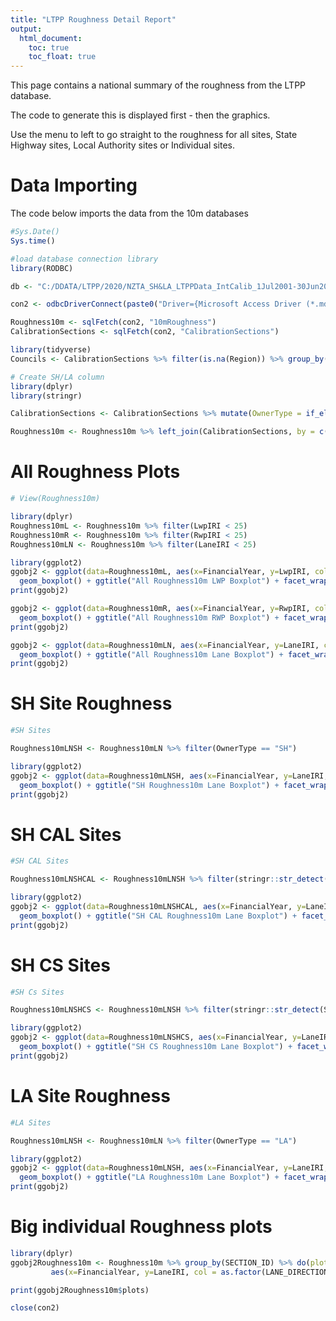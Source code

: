 ---
title: "LTPP Roughness Detail Report"
output:
  html_document:
    toc: true
    toc_float: true
---
This page contains a national summary of the roughness from the LTPP database.  

The code to generate this is displayed first - then the graphics.  
  
Use the menu to left to go straight to the roughness for all sites, State Highway sites, Local Authority sites or Individual sites.  

# Data Importing
The code below imports the data from the 10m databases

```{r import data, fig.height=40, fig.width=12, echo=TRUE}

#Sys.Date()
Sys.time()

#load database connection library
library(RODBC)

db <- "C:/DDATA/LTPP/2020/NZTA_SH&LA_LTPPData_IntCalib_1Jul2001-30Jun2020.mdb"

con2 <- odbcDriverConnect(paste0("Driver={Microsoft Access Driver (*.mdb, *.accdb)}; DBQ=", db))

Roughness10m <- sqlFetch(con2, "10mRoughness")
CalibrationSections <- sqlFetch(con2, "CalibrationSections")

library(tidyverse)
Councils <- CalibrationSections %>% filter(is.na(Region)) %>% group_by(NMA) %>% summarise()

# Create SH/LA column
library(dplyr)
library(stringr)

CalibrationSections <- CalibrationSections %>% mutate(OwnerType = if_else((str_detect(CAL_SECTION_ID, "CAL")|str_detect(CAL_SECTION_ID, "CS")), "SH", "LA"))

Roughness10m <- Roughness10m %>% left_join(CalibrationSections, by = c("SECTION_ID"="CAL_SECTION_ID"))
```

# All Roughness Plots

```{r plot Roughness10m on A3, fig.height=40, fig.width=12, echo=TRUE}

# View(Roughness10m)

library(dplyr)
Roughness10mL <- Roughness10m %>% filter(LwpIRI < 25)
Roughness10mR <- Roughness10m %>% filter(RwpIRI < 25)
Roughness10mLN <- Roughness10m %>% filter(LaneIRI < 25)

library(ggplot2)
ggobj2 <- ggplot(data=Roughness10mL, aes(x=FinancialYear, y=LwpIRI, col = as.factor(LANE_DIRECTION))) +
  geom_boxplot() + ggtitle("All Roughness10m LWP Boxplot") + facet_wrap(~SECTION_ID, ncol =5) + theme(axis.text.x=element_text(angle=90,hjust=1,vjust=0.5)) + labs(col = "I/D") + ylab("LWP Roughness (IRI)") + xlab("Financial Year") 
print(ggobj2)

ggobj2 <- ggplot(data=Roughness10mR, aes(x=FinancialYear, y=RwpIRI, col = as.factor(LANE_DIRECTION))) +
  geom_boxplot() + ggtitle("All Roughness10m RWP Boxplot") + facet_wrap(~SECTION_ID, ncol =5) + theme(axis.text.x=element_text(angle=90,hjust=1,vjust=0.5)) + labs(col = "I/D") + ylab("RWP Roughness (IRI)") + xlab("Financial Year") 
print(ggobj2)

ggobj2 <- ggplot(data=Roughness10mLN, aes(x=FinancialYear, y=LaneIRI, col = as.factor(LANE_DIRECTION))) +
  geom_boxplot() + ggtitle("All Roughness10m Lane Boxplot") + facet_wrap(~SECTION_ID, ncol =5) + theme(axis.text.x=element_text(angle=90,hjust=1,vjust=0.5)) + labs(col = "I/D") + ylab("Lane Roughness (IRI)") + xlab("Financial Year") 
print(ggobj2)
```

# SH Site Roughness

```{r plot Roughness10m SH Site on A3, fig.height=40, fig.width=12, echo=TRUE}

#SH Sites

Roughness10mLNSH <- Roughness10mLN %>% filter(OwnerType == "SH")

library(ggplot2)
ggobj2 <- ggplot(data=Roughness10mLNSH, aes(x=FinancialYear, y=LaneIRI, col = as.factor(LANE_DIRECTION))) +
  geom_boxplot() + ggtitle("SH Roughness10m Lane Boxplot") + facet_wrap(~SECTION_ID, ncol =5) + theme(axis.text.x=element_text(angle=90,hjust=1,vjust=0.5)) + labs(col = "I/D") + ylab("Lane Roughness (IRI)") + xlab("Financial Year") 
print(ggobj2)
```

# SH CAL Sites

```{r plot Roughness SH CAL Site on A3, fig.height=20, fig.width=12, echo=TRUE}

#SH CAL Sites

Roughness10mLNSHCAL <- Roughness10mLNSH %>% filter(stringr::str_detect(SECTION_ID, "CAL"))

library(ggplot2)
ggobj2 <- ggplot(data=Roughness10mLNSHCAL, aes(x=FinancialYear, y=LaneIRI, col = as.factor(LANE_DIRECTION))) +
  geom_boxplot() + ggtitle("SH CAL Roughness10m Lane Boxplot") + facet_wrap(~SECTION_ID, ncol =5) + theme(axis.text.x=element_text(angle=90,hjust=1,vjust=0.5)) + labs(col = "I/D") + ylab("Lane Roughness (IRI)") + xlab("Financial Year") 
print(ggobj2)
```

# SH CS Sites

```{r plot Roughness SH Cs Site on A3, fig.height=20, fig.width=12, echo=TRUE}

#SH Cs Sites

Roughness10mLNSHCS <- Roughness10mLNSH %>% filter(stringr::str_detect(SECTION_ID, "CS"))

library(ggplot2)
ggobj2 <- ggplot(data=Roughness10mLNSHCS, aes(x=FinancialYear, y=LaneIRI, col = as.factor(LANE_DIRECTION))) +
  geom_boxplot() + ggtitle("SH CS Roughness10m Lane Boxplot") + facet_wrap(~SECTION_ID, ncol =5) + theme(axis.text.x=element_text(angle=90,hjust=1,vjust=0.5)) + labs(col = "I/D") + ylab("Lane Roughness (IRI)") + xlab("Financial Year") 
print(ggobj2)
```

# LA Site Roughness

```{r plot Roughness10m LA Site on A3, fig.height=20, fig.width=12, echo=TRUE}

#LA Sites

Roughness10mLNSH <- Roughness10mLN %>% filter(OwnerType == "LA")

library(ggplot2)
ggobj2 <- ggplot(data=Roughness10mLNSH, aes(x=FinancialYear, y=LaneIRI, col = as.factor(LANE_DIRECTION))) +
  geom_boxplot() + ggtitle("LA Roughness10m Lane Boxplot") + facet_wrap(~SECTION_ID, ncol =5) + theme(axis.text.x=element_text(angle=90,hjust=1,vjust=0.5)) + labs(col = "I/D") + ylab("Lane Roughness (IRI)") + xlab("Financial Year") 
print(ggobj2)
```

# Big individual Roughness plots 

```{r plot  Big individual  Roughness plots , fig.height=12, fig.width=20, echo=TRUE}

library(dplyr)
ggobj2Roughness10m <- Roughness10m %>% group_by(SECTION_ID) %>% do(plots=ggplot(data=.) +
         aes(x=FinancialYear, y=LaneIRI, col = as.factor(LANE_DIRECTION)) +  geom_boxplot() + labs(col = "I/D") + ggtitle("Roughness - Lane IRI", subtitle = .$SECTION_ID) + ylab("Lane Roughness (IRI)") + xlab("Financial Year"))

print(ggobj2Roughness10m$plots)

close(con2)
```

